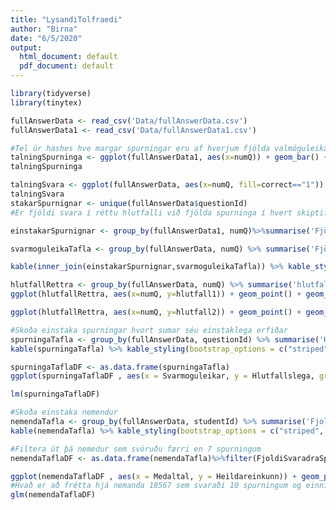 ```yaml
---
title: "LysandiTolfraedi"
author: "Birna"
date: "6/5/2020"
output:
  html_document: default
  pdf_document: default
---
```

```r
library(tidyverse)
library(tinytex)
```


```r
fullAnswerData <- read_csv('Data/fullAnswerData.csv')
fullAnswerData1 <- read_csv('Data/fullAnswerData1.csv')
```

```r
#Tel úr hashes hve margar spurningar eru af hverjum fjölda valmöguleika
talningSpurninga <- ggplot(fullAnswerData1, aes(x=numQ)) + geom_bar() + labs(y="Fjöldi spurninga", x="Fjöldi svarmöguleika")
talningSpurninga
```

```r
talningSvara <- ggplot(fullAnswerData, aes(x=numQ, fill=correct=="1")) + geom_bar() + labs(y="Fjöldi svara", x="Fjöldi svarmögueleika", fill="Rétt/Rangt")
talningSvara
stakarSpurnignar <- unique(fullAnswerData$questionId)
#Er fjöldi svara í réttu hlutfalli við fjölda spurninga í hvert skipti? 
```
```r
einstakarSpurnignar <- group_by(fullAnswerData1, numQ)%>%summarise('Fjöldi spurninga(engin eins)'=n())

svarmoguleikaTafla <- group_by(fullAnswerData, numQ) %>% summarise('Fjöldi svara'=n(), 'Fjöldi réttra svara'=sum(correct), 'Hlutfall réttra svara'=sum(correct)/n(), 'Rétt svör á móti réttum overall'=sum(correct)/n()/y)

kable(inner_join(einstakarSpurnignar,svarmoguleikaTafla)) %>% kable_styling(bootstrap_options = c("striped", "hover"))
```

```r
hlutfallRettra <- group_by(fullAnswerData, numQ) %>% summarise('hlutfall1'=sum(correct)/n(), 'hlutfall2'=sum(correct)/n()/y)
ggplot(hlutfallRettra, aes(x=numQ, y=hlutfall1)) + geom_point() + geom_smooth(method = 'lm', color="cyan") + labs(x="Fjöldi svarmöguleika", y="Hlutfall réttra svara")
```

```r
ggplot(hlutfallRettra, aes(x=numQ, y=hlutfall2)) + geom_point() + geom_smooth(method = 'lm', color="cyan") + labs(x="Fjöldi svarmöguleika", y="Rétt svör á móti réttum overall")
```

```r
#Skoða einstaka spurningar hvort sumar séu einstaklega erfiðar
spurningaTafla <- group_by(fullAnswerData, questionId) %>% summarise('Hve oft svarað'=unique(timesAnswered), 'Hve oft rétt'=unique(timesCorrect),'Hlutfallslega'=unique(timesCorrect)/unique(timesAnswered), 'Svarmoguleikar'=unique(numQ))
kable(spurningaTafla) %>% kable_styling(bootstrap_options = c("striped", "hover"))

```

```r
spurningaTaflaDF <- as.data.frame(spurningaTafla)
ggplot(spurningaTaflaDF , aes(x = Svarmoguleikar, y = Hlutfallslega, group=Svarmoguleikar)) + geom_boxplot() +labs(x = "Meðal fjöldi svarmöguleika", y = "Heildareinkunn") + labs(title = "Samband fjölda svarmöguleika og einkunna") + geom_smooth(method = 'lm', color="cyan", aes(group=1))

lm(spurningaTaflaDF)
```

```r
#Skoða einstaka nemendur 
nemendaTafla <- group_by(fullAnswerData, studentId) %>% summarise('FjoldiSvaradraSpurninga'=n(), 'Hve oft rétt'=sum(correct), 'Heildareinkunn'=sum(correct)/n(), 'Heildarfjöldi svarmöguleika'= sum(numQ), 'Medaltal'=sum(numQ)/n())
kable(nemendaTafla) %>% kable_styling(bootstrap_options = c("striped", "hover"))
```

```r
#Filtera út þá nemedur sem svöruðu færri en 7 spurningum 
nemendaTaflaDF <- as.data.frame(nemendaTafla)%>%filter(FjoldiSvaradraSpurninga > 6)

ggplot(nemendaTaflaDF , aes(x = Medaltal, y = Heildareinkunn)) + geom_point() +labs(x = "Meðal fjöldi svarmöguleika", y = "Heildareinkunn") + labs(title = "Samband fjölda svarmöguleika og einkunna") + geom_smooth(method = 'lm', color="cyan")
#Hvað er að frétta hjá nemanda 18567 sem svaraði 10 spurningum og einni rétt
glm(nemendaTaflaDF)
```



